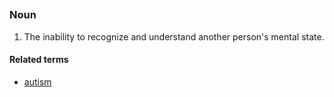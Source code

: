 =={{En}}==
===Noun===
# The inability to recognize and understand another person's mental state.

====Related terms====
*[[autism]]